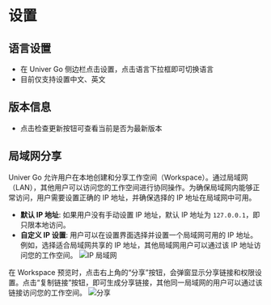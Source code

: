# 设置

## 语言设置

- 在 Univer Go 侧边栏点击设置，点击语言下拉框即可切换语言
 - 目前仅支持设置中文、英文

## 版本信息

- 点击检查更新按钮可查看当前是否为最新版本


## 局域网分享

Univer Go 允许用户在本地创建和分享工作空间（Workspace）。通过局域网（LAN），其他用户可以访问您的工作空间进行协同操作。为确保局域网内能够正常访问，用户需要设置正确的 IP 地址，并确保选择的 IP 地址在局域网中可用。

- **默认 IP 地址**: 如果用户没有手动设置 IP 地址，默认 IP 地址为 `127.0.0.1`，即只限本地访问。
- **自定义 IP 设置**: 用户可以在设置界面选择并设置一个局域网可用的 IP 地址。例如，选择适合局域网共享的 IP 地址，其他局域网用户可以通过该 IP 地址访问您的工作空间。
    ![IP 局域网](./settings/ip-wlan.png)

在 Workspace 预览时，点击右上角的“分享”按钮，会弹窗显示分享链接和权限设置。点击“复制链接”按钮，即可生成分享链接，其他同一局域网的用户可以通过该链接访问您的工作空间。
![分享](./settings/share.png)
